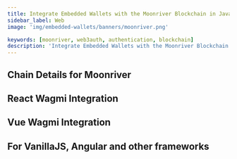 ```yaml
---
title: Integrate Embedded Wallets with the Moonriver Blockchain in JavaScript
sidebar_label: Web
image: 'img/embedded-wallets/banners/moonriver.png'

keywords: [moonriver, web3auth, authentication, blockchain]
description: 'Integrate Embedded Wallets with the Moonriver Blockchain in JavaScript | Embedded Wallets'
---
```



## Chain Details for Moonriver

<ChainDetailsMoonriver />

## React Wagmi Integration

<ReactWagmiIntegration />

## Vue Wagmi Integration

<VueWagmiIntegration />

## For VanillaJS, Angular and other frameworks

<JsBlockchainMethods />
